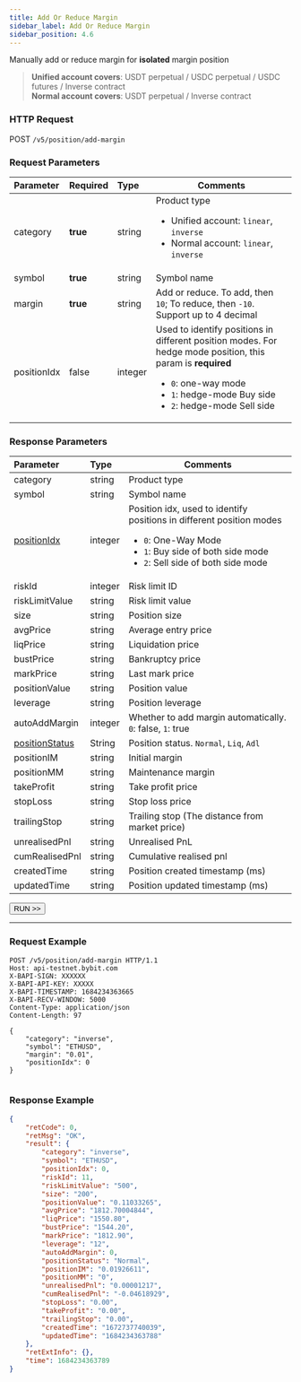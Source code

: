 ```yaml
---
title: Add Or Reduce Margin
sidebar_label: Add Or Reduce Margin
sidebar_position: 4.6
---
```


Manually add or reduce margin for **isolated** margin position
> **Unified account covers**: USDT perpetual / USDC perpetual / USDC futures / Inverse contract<br/>
> **Normal account covers**: USDT perpetual / Inverse contract

### HTTP Request
POST `/v5/position/add-margin`

### Request Parameters
| Parameter | Required | Type | Comments|
|:----- |:-------|:-----|------ |
|category |**true** |string |Product type <ul><li>Unified account: `linear`, `inverse`</li><li>Normal account: `linear`, `inverse`</li></ul>|
|symbol |**true** |string |Symbol name |
|margin |**true** |string |Add or reduce. To add, then `10`; To reduce, then `-10`. Support up to 4 decimal |
|positionIdx |false |integer |Used to identify positions in different position modes. For hedge mode position, this param is **required**<ul><li>`0`: one-way mode</li><li>`1`: hedge-mode Buy side</li><li>`2`: hedge-mode Sell side</li></ul>|

### Response Parameters
| Parameter | Type | Comments|
|:----- |:-----|----- |
|category |string  |Product type |
|symbol |string  |Symbol name |
|[positionIdx](../enum#positionidx) | integer |Position idx, used to identify positions in different position modes<ul><li>`0`: One-Way Mode</li><li>`1`: Buy side of both side mode</li><li>`2`: Sell side of both side mode</li></ul>|
|riskId |integer |Risk limit ID|
|riskLimitValue |string  | Risk limit value|
|size |string  |Position size |
|avgPrice |string  |Average entry price |
|liqPrice | string  |Liquidation price |
|bustPrice | string  |Bankruptcy price|
|markPrice | string  |Last mark price |
|positionValue | string  |Position value|
|leverage | string  |Position leverage|
|autoAddMargin | integer |Whether to add margin automatically. `0`: false, `1`: true|
|[positionStatus](../enum#positionstatus) | String |Position status. `Normal`, `Liq`, `Adl` |
|positionIM | string  |Initial margin |
|positionMM | string  |Maintenance margin|
|takeProfit | string  |Take profit price|
|stopLoss | string  |Stop loss price|
|trailingStop | string  |Trailing stop (The distance from market price)|
|unrealisedPnl | string  |Unrealised PnL|
|cumRealisedPnl | string  |Cumulative realised pnl|
|createdTime | string  |Position created timestamp (ms)|
|updatedTime | string  |Position updated timestamp (ms)|

<a href="/api-explorer/v5/position/manual-add-margin"><Button>RUN >></Button></a>

---

### Request Example

<Tabs groupId="programming-languages">
<TabItem value="http" label="HTTP">

```http
POST /v5/position/add-margin HTTP/1.1
Host: api-testnet.bybit.com
X-BAPI-SIGN: XXXXXX
X-BAPI-API-KEY: XXXXX
X-BAPI-TIMESTAMP: 1684234363665
X-BAPI-RECV-WINDOW: 5000
Content-Type: application/json
Content-Length: 97

{
    "category": "inverse",
    "symbol": "ETHUSD",
    "margin": "0.01",
    "positionIdx": 0
}
```

</TabItem>
<TabItem value="python" label="Python">

```python

```

</TabItem>
</Tabs>

### Response Example

```json
{
    "retCode": 0,
    "retMsg": "OK",
    "result": {
        "category": "inverse",
        "symbol": "ETHUSD",
        "positionIdx": 0,
        "riskId": 11,
        "riskLimitValue": "500",
        "size": "200",
        "positionValue": "0.11033265",
        "avgPrice": "1812.70004844",
        "liqPrice": "1550.80",
        "bustPrice": "1544.20",
        "markPrice": "1812.90",
        "leverage": "12",
        "autoAddMargin": 0,
        "positionStatus": "Normal",
        "positionIM": "0.01926611",
        "positionMM": "0",
        "unrealisedPnl": "0.00001217",
        "cumRealisedPnl": "-0.04618929",
        "stopLoss": "0.00",
        "takeProfit": "0.00",
        "trailingStop": "0.00",
        "createdTime": "1672737740039",
        "updatedTime": "1684234363788"
    },
    "retExtInfo": {},
    "time": 1684234363789
}
```
